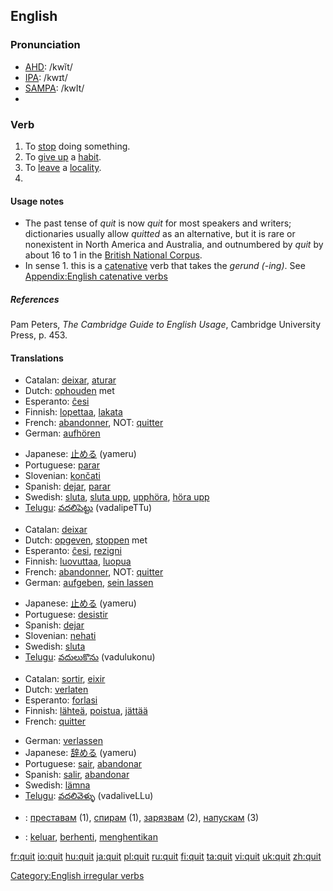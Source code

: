 ==English==

===Pronunciation===
*[[w:AHD|AHD]]: /kwĭt/
*[[w:IPA|IPA]]: /kwɪt/
*[[w:SAMPA|SAMPA]]: /kwIt/
*{{audio|en-us-quit.ogg|Audio (US)}}

===Verb===
{{en-verb|quits|quitting|'''quit''' ''or'' '''[[quitted]]'''}}
# To [[stop]] doing something.
# To [[give up]] a [[habit]].
# To [[leave]] a [[locality]].
# {{past of|[[quit]]}}

====Usage notes====
*The past tense of ''quit'' is now ''quit'' for most speakers and writers; dictionaries usually allow ''quitted'' as an alternative, but it is rare or nonexistent in North America and Australia, and outnumbered by ''quit'' by about 16 to 1 in the [http://www.natcorp.ox.ac.uk/ British National Corpus]. 
* In sense 1. this is a [[catenative]] verb that takes the ''gerund (-ing)''. See [[Appendix:English catenative verbs]]

=====References=====
Pam Peters, ''The Cambridge Guide to English Usage'', Cambridge University Press, p. 453.

====Translations====

{{trans-top|Stop something}}
* Catalan: [[deixar]], [[aturar]]
* Dutch: [[ophouden]] met
* Esperanto: [[ĉesi]]
* Finnish: [[lopettaa]], [[lakata]]
* French: [[abandonner]], NOT: [[quitter]]
* German: [[aufhören]]
{{trans-mid}}
* Japanese: [[止める]] (yameru)
* Portuguese: [[parar]]
* Slovenian: [[končati]]
* Spanish: [[dejar]], [[parar]]
* Swedish: [[sluta]], [[sluta upp]], [[upphöra]], [[höra upp]]
* [[Telugu]]: [[వదలిపెట్టు]] (vadalipeTTu)
{{trans-bottom}}

{{trans-top|Give up}}
* Catalan: [[deixar]]
* Dutch: [[opgeven]], [[stoppen]] met
* Esperanto: [[ĉesi]], [[rezigni]]
* Finnish: [[luovuttaa]], [[luopua]]
* French: [[abandonner]], NOT: [[quitter]]
* German: [[aufgeben]], [[sein lassen]]
{{trans-mid}}
* Japanese: [[止める]] (yameru)
* Portuguese: [[desistir]]
* Spanish: [[dejar]]
* Slovenian: [[nehati]]
* Swedish: [[sluta]]
* [[Telugu]]: [[వదులుకొను]] (vadulukonu)
{{trans-bottom}}

{{trans-top|Leave}}
* Catalan: [[sortir]], [[eixir]]
* Dutch: [[verlaten]]
* Esperanto: [[forlasi]]
* Finnish: [[lähteä]], [[poistua]], [[jättää]]
* French: [[quitter]]
{{trans-mid}}
* German: [[verlassen]]
* Japanese: [[辞める]] (yameru)
* Portuguese: [[sair]], [[abandonar]]
* Spanish: [[salir]], [[abandonar]]
* Swedish: [[lämna]]
* [[Telugu]]: [[వదలివెళ్ళు]] (vadaliveLLu)
{{trans-bottom}}

{{checktrans}}
{{trans-top|Translations to be checked}}
* {{ttbc|Bulgarian}}: [[преставам]] (1), [[спирам]] (1), [[зарязвам]] (2), [[напускам]] (3)
{{trans-mid}}
* {{ttbc|Indonesian}}: [[keluar]], [[henti|berhenti]], [[henti|menghentikan]]
{{trans-bottom}}

[[Category:English irregular verbs]]

[[fr:quit]]
[[io:quit]]
[[hu:quit]]
[[ja:quit]]
[[pl:quit]]
[[ru:quit]]
[[fi:quit]]
[[ta:quit]]
[[vi:quit]]
[[uk:quit]]
[[zh:quit]]